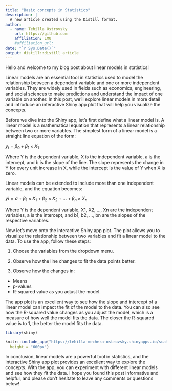 ```yaml
---
title: "Basic concepts in Statistics"
description: |
  A new article created using the Distill format.
author:
  - name: Tehilla Ostrovsky
    url: https://github.com 
    affiliation: LMU
    #affiliation_url: 
date: "`r Sys.Date()`"
output: distill::distill_article
---
```


Hello and welcome to my blog post about linear models in statistics! 

Linear models are an essential tool in statistics used to model the relationship between a dependent variable and one or more independent variables. They are widely used in fields such as economics, engineering, and social sciences to make predictions and understand the impact of one variable on another. In this post, we'll explore linear models in more detail and introduce an interactive Shiny app plot that will help you visualize the concepts.

Before we dive into the Shiny app, let's first define what a linear model is. A linear model is a mathematical equation that represents a linear relationship between two or more variables. The simplest form of a linear model is a straight line equation of the form:

$y_{i} = \beta_{0} + \beta_{1} \times X_{1}$

Where Y is the dependent variable, X is the independent variable, a is the intercept, and b is the slope of the line. The slope represents the change in Y for every unit increase in X, while the intercept is the value of Y when X is zero.

Linear models can be extended to include more than one independent variable, and the equation becomes:

$y{i} = a + \beta_{1} \times X_{1} + \beta_{2} \times X_{2} + … + \beta_{n} \times X_{n}$

Where Y is the dependent variable, X1, X2, …, Xn are the independent variables, a is the intercept, and b1, b2, …, bn are the slopes of the respective variables.

Now let's move onto the interactive Shiny app plot. The plot allows you to visualize the relationship between two variables and fit a linear model to the data. To use the app, follow these steps:

1. Choose the variables from the dropdown menu.

2. Observe how the line changes to fit the data points better.

3. Observe how the changes in: 
  - Means
  - p-values
  - R-squared value as you adjust the model.

The app plot is an excellent way to see how the slope and intercept of a linear model can impact the fit of the model to the data. You can also see how the R-squared value changes as you adjust the model, which is a measure of how well the model fits the data. The closer the R-squared value is to 1, the better the model fits the data.


```r
library(shiny)

knitr::include_app("https://tehilla-mechera-ostrovsky.shinyapps.io/scatter_test/?_ga=2.28094076.1162650381.1683277660-2121495814.1683277660", 
  height = "600px")
```

In conclusion, linear models are a powerful tool in statistics, and the interactive Shiny app plot provides an excellent way to explore the concepts. With the app, you can experiment with different linear models and see how they fit the data. I hope you found this post informative and helpful, and please don't hesitate to leave any comments or questions below!
